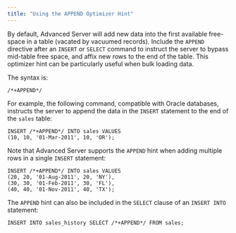 ```yaml
---
title: "Using the APPEND Optimizer Hint"
---
```


<div id="using_the_append_optimizer_hint" class="registered_link"></div>


By default, Advanced Server will add new data into the first available free-space in a table (vacated by vacuumed records). Include the `APPEND` directive after an `INSERT` or `SELECT` command to instruct the server to bypass mid-table free space, and affix new rows to the end of the table. This optimizer hint can be particularly useful when bulk loading data.

The syntax is:

``` text
/*+APPEND*/
```

For example, the following command, compatible with Oracle databases, instructs the server to append the data in the `INSERT` statement to the end of the `sales` table:

``` text
INSERT /*+APPEND*/ INTO sales VALUES
(10, 10, '01-Mar-2011', 10, 'OR');
```

Note that Advanced Server supports the `APPEND` hint when adding multiple rows in a single `INSERT` statement:

``` text
INSERT /*+APPEND*/ INTO sales VALUES
(20, 20, '01-Aug-2011', 20, 'NY'),
(30, 30, '01-Feb-2011', 30, 'FL'),
(40, 40, '01-Nov-2011', 40, 'TX');
```

The `APPEND` hint can also be included in the `SELECT` clause of an `INSERT INTO` statement:

``` text
INSERT INTO sales_history SELECT /*+APPEND*/ FROM sales;
```
